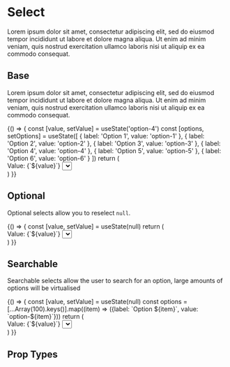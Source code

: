 
<Meta title='Components|Select' component={Select} />

# Select
Lorem ipsum dolor sit amet, consectetur adipiscing elit, sed do eiusmod tempor incididunt ut labore et dolore magna aliqua. Ut enim ad minim veniam, quis nostrud exercitation ullamco laboris nisi ut aliquip ex ea commodo consequat. 

## Base
Lorem ipsum dolor sit amet, consectetur adipiscing elit, sed do eiusmod tempor incididunt ut labore et dolore magna aliqua. Ut enim ad minim veniam, quis nostrud exercitation ullamco laboris nisi ut aliquip ex ea commodo consequat. 

<Preview>
  <Story name='Base'>
    {() => {
      const [value, setValue] = useState('option-4')
      const [options, setOptions] = useState([
        { label: 'Option 1', value: 'option-1' },
        { label: 'Option 2', value: 'option-2' },
        { label: 'Option 3', value: 'option-3' },
        { label: 'Option 4', value: 'option-4' },
        { label: 'Option 5', value: 'option-5' },
        { label: 'Option 6', value: 'option-6' }
      ])
      return (
        <div>
          <Text>Value: {`${value}`}</Text>
          <Select id={'select'} options={options} value={value} onChange={setValue} />
        </div>
      )
    }}
  </Story>
</Preview>

## Optional
Optional selects allow you to reselect `null`.

<Preview>
  <Story name='Optional'>
    {() => {
      const [value, setValue] = useState(null)
      return (
        <div>
          <Text>Value: {`${value}`}</Text>
          <Select
            id={'select'}
            options={[{ label: 'This is generic option number 1', value: 'option-1' },{ label: 'Option 2', value: 'option-2' }]}
            value={value}
            optional
            onChange={setValue}
            popper={{ placement: 'top' }}
          />
        </div>
      )
    }}
  </Story>
</Preview>

## Searchable
Searchable selects allow the user to search for an option, large amounts of options will be virtualised

<Preview>
  <Story name='Searchable'>
    {() => {
      const [value, setValue] = useState(null)
      const options = [...Array(100).keys()].map((item) => ({label: `Option ${item}`, value: `option-${item}`}))
      return (
        <div>
          <Text>Value: {`${value}`}</Text>
          <Select id={'select'} options={options} value={value} searchable onChange={setValue} />
        </div>  
      )
    }}
  </Story>
</Preview>

## Prop Types

<Props of={Select} />